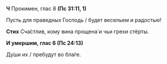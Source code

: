 **Ч** Прокимен, глас 8 **(Пс 31:11, 1)**

Пусть для праведных Господь / будет весельем и радостью!

**Стих** Сча́стлив, кому вина прощена́ и чьи грехи стёрты.

**И умершим, глас 6 (Пс 24:13)**

Ду́ши их / пребудут во бла́ге.
